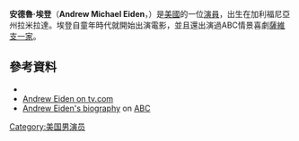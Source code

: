 {{Infobox person
|image = <!-- only free-content images are allowed for depicting living people. Non-free and "fair use" images, e.g. promo photos, CD/DVD covers, posters, screen captures, etc., will be deleted - see [[WP:NONFREE|WP:NONFREE]] --> |
|imagesize = 150px |
| birth_name          = Andrew Michael Eiden
| birth_date     = {{Birth date and age|1983|7|23|mf=y}}
| birth_place = [[美國|美國]][[拉米拉達_(加利福尼亞州)|拉米拉達]]
| death_date     = 
| death_place    = 
| othername     = Drew
| years_active = 1998 –現在
| homepage      = 
| spouse        = 
}}
'''安德魯·埃登'''（'''Andrew Michael Eiden'''，{{bd|1983年|7月23日}}）是[[美國|美國]]的一位[[演員|演員]]，出生在加利福尼亞州拉米拉達。埃登自童年時代就開始出演電影，並且還出演過ABC情景喜劇[[薩維支一家|薩維支一家]]。
==參考資料==
* {{imdb name|1249546}}
* [http://www.tv.com/andrew-eiden/person/186819/summary.html Andrew Eiden on tv.com] {{Wayback|url=http://www.tv.com/andrew-eiden/person/186819/summary.html |date=20091003184832 }}
* [http://abc.go.com/primetime/completesavages/bios/andrew_eiden.html Andrew Eiden's biography] {{Wayback|url=http://abc.go.com/primetime/completesavages/bios/andrew_eiden.html |date=20061112023618 }} on [[American_Broadcasting_Company|ABC]]
[[Category:美国男演员|Category:美国男演员]]